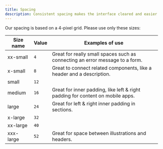 ```yaml
---
title: Spacing
description: Consistent spacing makes the interface cleared and easier to scan.
---
```


Our spacing is based on a 4-pixel grid.
Please use only these sizes:

| Size name | Value | Examples of use                                                                |
| --------- | ----- | ------------------------------------------------------------------------------ |
| xx-small  | `4`   | Great for really small spaces such as connecting an error message to a form.   |
| x-small   | `8`   | Great to connect related components, like a header and a description.          |
| small     | `12`  |                                                                                |
| medium    | `16`  | Great for inner padding, like left & right padding for content on mobile apps. |
| large     | `24`  | Great for left & right inner padding in sections.                              |
| x-large   | `32`  |                                                                                |
| xx-large  | `40`  |                                                                                |
| xxx-large | `52`  | Great for space between illustrations and headers.                             |
